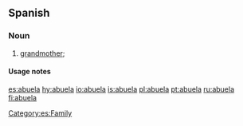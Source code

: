 ==Spanish==

===Noun===
{{infl|es|noun form|gender=f|masculine|abuelo}}

# [[grandmother]]; {{feminine of|abuelo}}

====Usage notes====
{{es-note-noun-mf|abuelo}}

[[Category:es:Family]]

[[es:abuela]]
[[hy:abuela]]
[[io:abuela]]
[[is:abuela]]
[[pl:abuela]]
[[pt:abuela]]
[[ru:abuela]]
[[fi:abuela]]